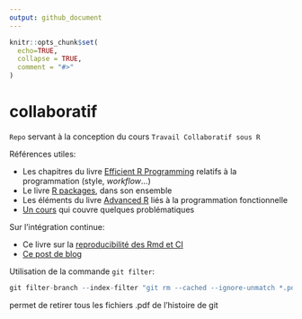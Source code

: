```yaml
---
output: github_document
---
```


<!-- README.md is generated from README.Rmd. Please edit that file -->

```r
knitr::opts_chunk$set(
  echo=TRUE,
  collapse = TRUE,
  comment = "#>"
)
```


# collaboratif

`Repo` servant à la conception du cours `Travail Collaboratif sous R`

Références utiles:

* Les chapitres du livre [Efficient R Programming](https://csgillespie.github.io/efficientR/) relatifs à la programmation (style, *workflow*...)
* Le livre [R packages](http://r-pkgs.had.co.nz/), dans son ensemble
* Les éléments du livre [Advanced R](https://adv-r.hadley.nz/) liés à la programmation fonctionnelle
* [Un cours](https://mikoontz.github.io/data-carpentry-week/index.html) qui couvre quelques problématiques

Sur l'intégration continue:

* Ce livre sur la [reproducibilité des Rmd et CI](https://vickysteeves.gitlab.io/repro-papers/r-markdown-in-reproducible-research.html)
* [Ce post de blog](https://blog.methodsconsultants.com/posts/developing-r-packages-with-usethis-and-gitlab-ci-part-ii/)

Utilisation de la commande `git filter`:
```r
git filter-branch --index-filter "git rm --cached --ignore-unmatch *.pdf" HEAD
```
permet de retirer tous les fichiers .pdf de l'histoire de git

